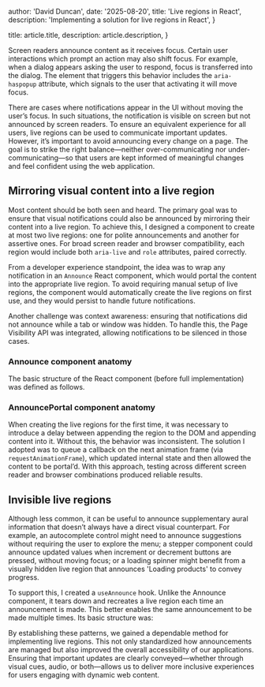 
  author: 'David Duncan',
  date: '2025-08-20',
  title: 'Live regions in React',
  description: 'Implementing a solution for live regions in React',
}

  title: article.title,
  description: article.description,
}


Screen readers announce content as it receives focus. Certain user interactions which prompt an action may also shift focus. For example, when a dialog appears asking the user to respond, focus is transferred into the dialog. The element that triggers this behavior includes the `aria-haspopup` attribute, which signals to the user that activating it will move focus.

There are cases where notifications appear in the UI without moving the user’s focus. In such situations, the notification is visible on screen but not announced by screen readers. To ensure an equivalent experience for all users, live regions can be used to communicate important updates. However, it’s important to avoid announcing every change on a page. The goal is to strike the right balance—neither over-communicating nor under-communicating—so that users are kept informed of meaningful changes and feel confident using the web application.

## Mirroring visual content into a live region

Most content should be both seen and heard. The primary goal was to ensure that visual notifications could also be announced by mirroring their content into a live region. To achieve this, I designed a component to create at most two live regions: one for polite announcements and another for assertive ones. For broad screen reader and browser compatibility, each region would include both `aria-live` and `role` attributes, paired correctly.

From a developer experience standpoint, the idea was to wrap any notification in an `Announce` React component, which would portal the content into the appropriate live region. To avoid requiring manual setup of live regions, the component would automatically create the live regions on first use, and they would persist to handle future notifications.

Another challenge was context awareness: ensuring that notifications did not announce while a tab or window was hidden. To handle this, the Page Visibility API was integrated, allowing notifications to be silenced in those cases.

### Announce component anatomy

The basic structure of the React component (before full implementation) was defined as follows.

<Announce />

### AnnouncePortal component anatomy

When creating the live regions for the first time, it was necessary to introduce a delay between appending the region to the DOM and appending content into it. Without this, the behavior was inconsistent. The solution I adopted was to queue a callback on the next animation frame (via `requestAnimationFrame`), which updated internal state and then allowed the content to be portal’d. With this approach, testing across different screen reader and browser combinations produced reliable results.

<Portal />

## Invisible live regions

Although less common, it can be useful to announce supplementary aural information that doesn’t always have a direct visual counterpart. For example, an autocomplete control might need to announce suggestions without requiring the user to explore the menu; a stepper component could announce updated values when increment or decrement buttons are pressed, without moving focus; or a loading spinner might benefit from a visually hidden live region that announces 'Loading products' to convey progress.

To support this, I created a `useAnnounce` hook. Unlike the Announce component, it tears down and recreates a live region each time an announcement is made. This better enables the same announcement to be made multiple times. Its basic structure was:

<UseAnnounce />

By establishing these patterns, we gained a dependable method for implementing live regions. This not only standardized how announcements are managed but also improved the overall accessibility of our applications. Ensuring that important updates are clearly conveyed—whether through visual cues, audio, or both—allows us to deliver more inclusive experiences for users engaging with dynamic web content.
